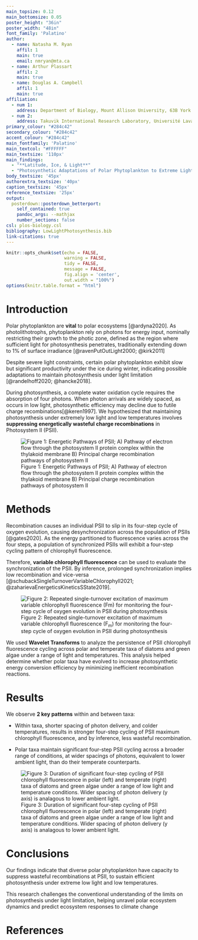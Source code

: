 ```yaml
---
main_topsize: 0.12
main_bottomsize: 0.05
poster_height: "36in"
poster_width: "48in"
font_family: 'Palatino'
author:
  - name: Natasha M. Ryan
    affil: 1
    main: true
    email: nmryan@mta.ca
  - name: Arthur Plassart
    affil: 2
    main: true
  - name: Douglas A. Campbell
    affil: 1
    main: true
affiliation:
  - num 1:
    address: Department of Biology, Mount Allison University, 63B York St., Sackville NB, Canada, E4L 1G7 
  - num 2:
    address: Takuvik International Research Laboratory, Université Laval (Canada) & CNRS (France), Departement de Biologie and Québec-Océan,Université Laval, Québec, QC, G1V 0A6, Canada
primary_colour: "#284c42" 
secondary_colour: "#284c42" 
accent_colour: "#284c42" 
main_fontfamily: 'Palatino'
main_textcol: "#FFFFFF" 
main_textsize: '110px'
main_findings:
  - "**Latitude, Ice, & Light**"
  - "Photosynthetic Adaptations of Polar Phytoplankton to Extreme Light Limitation"
body_textsize: '45px'
authorextra_textsize: '40px'
caption_textsize: '45px'
reference_textsize: '25px'
output: 
  posterdown::posterdown_betterport:
    self_contained: true
    pandoc_args: --mathjax
    number_sections: false
csl: plos-biology.csl
bibliography: LowLightPhotosynthesis.bib
link-citations: true
---
```


```r
knitr::opts_chunk$set(echo = FALSE,
                      warning = FALSE,
                      tidy = FALSE,
                      message = FALSE,
                      fig.align = 'center',
                      out.width = "100%")
options(knitr.table.format = "html") 
```


# Introduction

Polar phytoplankton are **vital** to polar ecosystems [@ardyna2020]. As photolithotrophs, phytoplankton rely on photons for energy input, nominally restricting their growth to the photic zone, defined as the region where sufficient light for photosynthesis penetrates, traditionally extending down to 1% of surface irradiance [@ravenPutOutLight2000; @kirk2011]

Despite severe light constraints, certain polar phytoplankton exhibit slow but significant productivity under the ice during winter, indicating possible adaptations to maintain photosynthesis under light limitation [@randelhoff2020; @hancke2018].

During photosynthesis, a complete water oxidation cycle requires the absorption of four photons. When photon arrivals are widely spaced, as occurs in low light, photosynthetic efficiency may decline due to futile charge recombinations[@keren1997]. We hypothesized that maintaining photosynthesis under extremely low light and low temperatures involves **suppressing energetically wasteful charge recombinations** in Photosystem II (PSII).

![Figure 1: Energetic Pathways of PSII; A) Pathway of electron flow through the photosystem II protein complex within the thylakoid membrane B) Principal charge recombination pathways of photosystem II](figure_photosynthesis.png)


# Methods

Recombination causes an individual PSII to slip in its four-step cycle of oxygen evolution, causing desynchronization across the population of PSIIs [@gates2020]. As the energy partitioned to fluorescence varies across the four steps, a population of synchronized PSIIs will exhibit a four-step cycling pattern of chlorophyll fluorescence. 

Therefore, **variable chlorophyll fluorescence** can be used to evaluate the synchronization of the PSII. By inference, prolonged synchronization implies low recombination and vice-versa [@schubackSingleTurnoverVariableChlorophyll2021; @zaharievaEnergeticsKineticsSState2019].

![Figure 2: Repeated single-turnover excitation of maximum variable chlorophyll fluorescence (F~m~) for monitoring the four-step cycle of oxygen evolution in PSII during photosynthesis](figure_stchlf.png)

We used **Wavelet Transforms** to analyze the persistence of PSII chlorophyll fluorescence cycling across polar and temperate taxa of diatoms and green algae under a range of light and temperatures. This analysis helped determine whether polar taxa have evolved to increase photosynthetic energy conversion efficiency by minimizing inefficient recombination reactions. 

# Results

We observe **2 key patterns** within and between taxa:

* Within taxa, shorter spacing of photon delivery, and colder temperatures, results in stronger four-step cycling of PSII maximum chlorophyll fluorescence, and by inference, less wasteful recombination.

* Polar taxa maintain significant four-step PSII cycling across a broader range of conditions, at wider spacings of photons, equivalent to lower ambient light, than do their temperate counterparts. 

![Figure 3: Duration of significant four-step cycling of PSII chlorophyll fluorescence in polar (left) and temperate (right) taxa of diatoms and green algae under a range of low light and temperature conditions. Wider spacing of photon delivery (y axis) is analagous to lower ambient light. ](figure_heatmap.png)

# Conclusions
Our findings indicate that diverse polar phytoplankton have capacity to suppress wasteful recombinations at PSII, to sustain efficient photosynthesis under extreme low light and low temperatures.

This research challenges the conventional understanding of the limits on photosynthesis under light limitation, helping unravel polar ecosystem dynamics and predict ecosystem responses to climate change

# References



